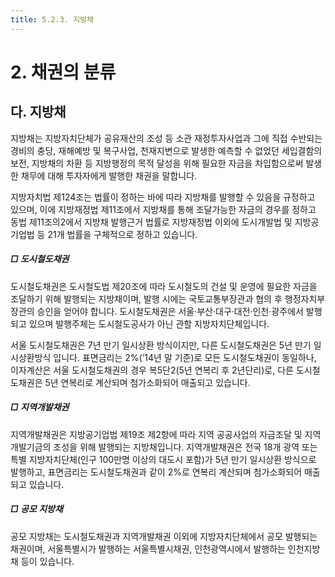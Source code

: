 ```yaml
---
title: 5.2.3. 지방채
---
```

# 2. 채권의 분류

## 다. 지방채

지방채는 지방자치단체가 공유재산의 조성 등 소관 재정투자사업과 그에 직접 수반되는 경비의 충당, 재해예방 및 복구사업, 천재지변으로 발생한 예측할 수 없었던 세입결함의 보전, 지방채의 차환 등 지방행정의 목적 달성을 위해 필요한 자금을 차입함으로써 발생한 채무에 대해 투자자에게 발행한 채권을 말합니다. 

지방자치법 제124조는 법률이 정하는 바에 따라 지방채를 발행할 수 있음을 규정하고 있으며, 이에 지방재정법 제11조에서 지방채를 통해 조달가능한 자금의 경우를 정하고 동법 제11조의2에서 지방채 발행근거 법률로 지방재정법 이외에 도시개발법 및 지방공기업법 등 21개 법률을 구체적으로 정하고 있습니다<GTooltipIcon desc="「2011대구세계육상선수권대회, 2013충주세계조정선수권대회, 2014인천아시아경기대회, 2014인천장애인아시아경기대회 및 2015광주하계 유니버시아드대회 지원법」, 「2015경북문경세계군인체육대회 지원법」, 「2018 평창 동계올림픽대회 및 장애인동계올림픽대회 지원 등에 관한 특별법」, 「공공기관 지방이전에 따른 혁신도시 건설 및 지원에 관한 특별법」, 「국제경기대회 지원법」, 「국토의 계획 및 이용에 관한 법률」, 「기업도시개발 특별법」, 「도시철도법」, 「도청이전을 위한 도시건설 및 지원에 관한 특별법」, 「수도권신공항건설 촉진법」, 「신항만건설 촉진법」, 「어촌특화발전 지원 특별법」, 「역세권의 개발 및 이용에 관한 법률」, 「재해위험 개선사업 및 이주대책에 관한 특별법」, 「제주특별자치도 설치 및 국제자유도시 조성을 위한 특별법」, 「지방공기업법」, 「지방자치단체 기금관리기본법」, 「지역균형개발 및 지방중소기업 육성에 관한 법률」, 「택지개발촉진법」, 「폐광지역 개발 지원에 관한 특별법」, 「포뮬러원 국제자동차경주대회 지원법」" severity="info"/>.

##### □ 도시철도채권

도시철도채권은 도시철도법 제20조에 따라 도시철도의 건설 및 운영에 필요한 자금을 조달하기 위해 발행되는 지방채이며, 발행 시에는 국토교통부장관과 협의 후 행정자치부장관의 승인을 얻어야 합니다. 도시철도채권은 서울·부산·대구·대전·인천·광주에서 발행되고 있으며 발행주체는 도시철도공사가 아닌 관할 지방자치단체입니다. 

서울 도시철도채권은 7년 만기 일시상환 방식이지만, 다른 도시철도채권은 5년 만기 일시상환방식 입니다. 표면금리<GTooltipIcon desc="서울 도시철도채권의 경우 ’13.8월 부터, 다른 도시철도채권의 경우 ’13.9월부터 각각 2.5%에서 2.0%로 변경" severity="info"/>는 2%(’14년 말 기준)로 모든 도시철도채권이 동일하나, 이자계산은 서울 도시철도채권의 경우 복5단2(5년 연복리 후 2년단리)로, 다른 도시철도채권은 5년 연복리로 계산되며 첨가소화<GTooltipIcon desc="공공의 목적을 위해 주택, 자동차, 항공기 등의 구매시 각종 등기 또는 등록에 포함(첨가)시켜서 일반 국민들에게 강제 매입(소화)시키는 것을 말함. 첨가소화 방식으로 발행되는 채권은 국민주택 1종 채권, 도시철도채권 및 지역개발채권이 대표적이며, 이들 채권 중 당월 및 전월에 발행된 물량은 한국거래소가 개설한 소액채권시장에서 집중거래됨" severity="info"/>되어 매출되고 있습니다.

##### □ 지역개발채권

지역개발채권은 지방공기업법 제19조 제2항에 따라 지역 공공사업<GTooltipIcon desc="수도사업(마을상수도사업 제외), 공업용수도사업, 궤도사업(도시철도사업 포함), 자동차운송사업, 지방도로사업(유료도로사업만 해당), 하수도사업, 주택사업 및 토지개발사업" severity="info"/>의 자금조달 및 지역개발기금의 조성을 위해 발행되는 지방채입니다. 지역개발채권은 전국 18개 광역 또는 특별 지방자치단체(인구 100만명 이상의 대도시 포함)가 5년 만기 일시상환 방식으로 발행하고, 표면금리<GTooltipIcon desc="’13.7월부터 ’13.9월까지 지방자치단체별로 순차적으로 각각 2.5%에서 2.0%로 변경" severity="info"/>는 도시철도채권과 같이 2%로 연복리 계산되며 첨가소화되어 매출되고 있습니다. 

##### □ 공모 지방채

공모 지방채는 도시철도채권과 지역개발채권 이외에 지방자치단체에서 공모 발행되는 채권이며, 서울특별시가 발행하는 서울특별시채권, 인천광역시에서 발행하는 인천지방채 등이 있습니다. 
